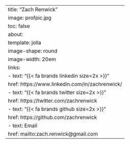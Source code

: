 ---
title: "Zach Renwick"
image: profpic.jpg
toc: false
about: 
  template: jolla
  image-shape: round
  image-width: 20em
  links:
    - text: "{{< fa brands linkedin size=2x >}}"
      href: https://www.linkedin.com/in/zachrenwick/
    - text: "{{< fa brands twitter size=2x >}}"
      href: https://twitter.com/zachrenwick
    - text: "{{< fa brands github size=2x >}}"
      href: https://github.com/zachrenwick
    - text: Email
      href: mailto:zach.renwick@gmail.com
---